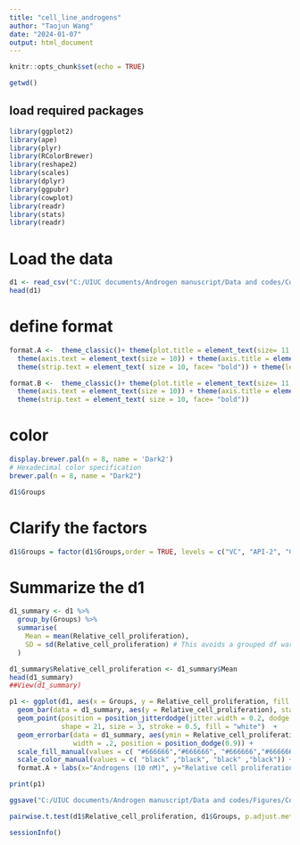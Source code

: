 ---
title: "cell_line_androgens"
author: "Taojun Wang"
date: "2024-01-07"
output: html_document
---

```{r setup, include=FALSE}
knitr::opts_chunk$set(echo = TRUE)
```

```{r}
getwd()
```
## load required packages
```{r warning=FALSE}
library(ggplot2)
library(ape)
library(plyr)
library(RColorBrewer)
library(reshape2)
library(scales)
library(dplyr)
library(ggpubr) 
library(cowplot) 
library(readr)
library(stats)
library(readr)
```

# Load the data
```{r}
d1 <- read_csv("C:/UIUC documents/Androgen manuscript/Data and codes/Cortisol_LNCaP_API-2_coculture.csv") #read the data
head(d1)
```

# define format
```{r}
format.A <-  theme_classic()+ theme(plot.title = element_text(size= 11, hjust=0.5, face="bold"))+ 
  theme(axis.text = element_text(size = 10)) + theme(axis.title = element_text(size = 10, face="bold")) + 
  theme(strip.text = element_text( size = 10, face= "bold")) + theme(legend.position = "none")

format.B <-  theme_classic()+ theme(plot.title = element_text(size= 11, hjust=0.5, face="bold"))+ 
  theme(axis.text = element_text(size = 10)) + theme(axis.title = element_text(size = 10, face="bold")) + 
  theme(strip.text = element_text( size = 10, face= "bold")) 
```

# color
```{r}
display.brewer.pal(n = 8, name = 'Dark2')
# Hexadecimal color specification 
brewer.pal(n = 8, name = "Dark2")
```

```{r}
d1$Groups
```

# Clarify the factors
```{r}
d1$Groups = factor(d1$Groups,order = TRUE, levels = c("VC", "API-2", "Cortisol","Cortisol+API-2"))
```

# Summarize the d1
```{r}
d1_summary <- d1 %>%
  group_by(Groups) %>%
  summarise(
    Mean = mean(Relative_cell_proliferation),
    SD = sd(Relative_cell_proliferation) # This avoids a grouped df warning in ggplot
  )

d1_summary$Relative_cell_proliferation <- d1_summary$Mean
head(d1_summary)
##View(d1_summary)

```

```{r}

p1 <- ggplot(d1, aes(x = Groups, y = Relative_cell_proliferation, fill = Groups)) +
  geom_bar(data = d1_summary, aes(y = Relative_cell_proliferation), stat = "identity", position = position_dodge(),color="black") +
  geom_point(position = position_jitterdodge(jitter.width = 0.2, dodge.width = 0.9), aes(color = Groups), 
             shape = 21, size = 3, stroke = 0.5, fill = "white")  + 
  geom_errorbar(data = d1_summary, aes(ymin = Relative_cell_proliferation - SD, ymax = Relative_cell_proliferation + SD), 
                width = .2, position = position_dodge(0.9)) + 
  scale_fill_manual(values = c( "#666666","#666666", "#666666","#666666")) + 
  scale_color_manual(values = c( "black" ,"black", "black" ,"black")) + ylim(0,2) + 
  format.A + labs(x="Androgens (10 nM)", y="Relative cell proliferation")

print(p1)

ggsave("C:/UIUC documents/Androgen manuscript/Data and codes/Figures/Cortisol_LNCaP_API-2_coculture.pdf", height = 3.5, width = 2)

```

```{r}
pairwise.t.test(d1$Relative_cell_proliferation, d1$Groups, p.adjust.method = "BH")
```

```{r}
sessionInfo()
```

